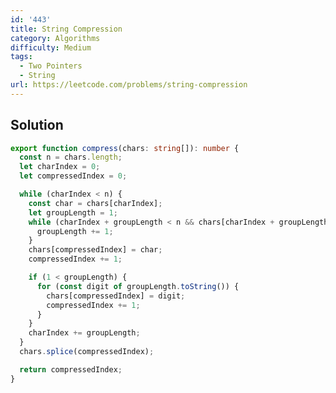 ```yaml
---
id: '443'
title: String Compression
category: Algorithms
difficulty: Medium
tags:
  - Two Pointers
  - String
url: https://leetcode.com/problems/string-compression
---
```


## Solution

```typescript showLineNumbers
export function compress(chars: string[]): number {
  const n = chars.length;
  let charIndex = 0;
  let compressedIndex = 0;

  while (charIndex < n) {
    const char = chars[charIndex];
    let groupLength = 1;
    while (charIndex + groupLength < n && chars[charIndex + groupLength] === char) {
      groupLength += 1;
    }
    chars[compressedIndex] = char;
    compressedIndex += 1;

    if (1 < groupLength) {
      for (const digit of groupLength.toString()) {
        chars[compressedIndex] = digit;
        compressedIndex += 1;
      }
    }
    charIndex += groupLength;
  }
  chars.splice(compressedIndex);

  return compressedIndex;
}
```
